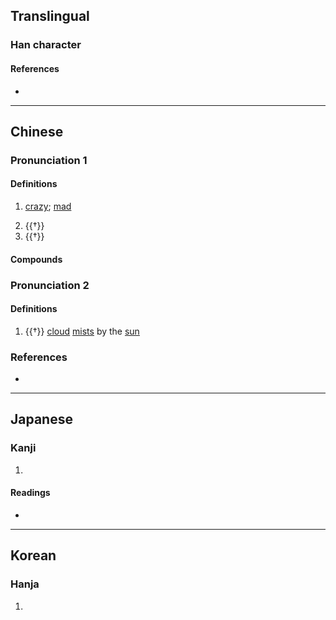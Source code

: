 {{character info/new}}
==Translingual==

===Han character===
{{Han char|rn=9|rad=人|as=12|sn=14|four=27227|canj=ONHB|ids=⿰亻矞}}

====References====
* {{Han ref|kx=0117.200|dkj=01123|dj=0249.060|hdz=10223.030|uh=50EA|ud=20714|bh=E0F6|bd=57590}}

----

==Chinese==
{{zh-forms}}

===Pronunciation 1===
{{zh-pron
|m=jú,jué
|c=kyut3
|cat=n,a
}}

====Definitions====
{{zh-hanzi}}

# {{zh-hg}} [[crazy]]; [[mad]]
# {{†}} {{n-g|a legendary headless devil; also written {{zh-l|*獝}}, {{zh-l|*䰬}}}}
# {{†}} {{zh-alt-form|譎|[[strange]]}}

====Compounds====
{{zh-der|佹僪}}

===Pronunciation 2===
{{zh-pron
|m=yù
|c=jyut6
|cat=n
}}

====Definitions====
{{zh-hanzi}}

# {{†}} [[cloud]] [[mist]]s by the [[sun]]

===References===
* {{R:yue:Hanzi}}

----

==Japanese==

===Kanji===
{{ja-kanji|grade=|rs=人12}}

# {{rfdef|ja|sort=人12}}

====Readings====
* {{ja-readings|on=[[きつ]] (kitsu), [[ごち]] (gochi), [[いつ]] (itsu), [[いち]] (ichi), [[けつ]] (ketsu), [[けち]] (kechi)|kun=[[くるう]] (kuruu), [[くるい]] (kurui)}}

----

==Korean==

===Hanja===
{{ko-hanja|hangeul=결|rv=gyeol|mr=kyŏl}}

# {{rfdef|ko|sort=人12}}